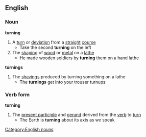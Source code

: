 ==English==
===Noun===
'''turning'''
#A [[turn]] or [[deviation]] from a [[straight]] [[course]]
#* Take the second '''turning''' on the left
#The [[shaping]] of [[wood]] or [[metal]] on a [[lathe]]
#* He made wooden soldiers by '''turning''' them on a hand lathe
'''turnings'''
#The [[shavings]] produced by turning something on a lathe
#* The '''turnings''' get into your trouser turnups
===Verb form===
'''turning'''
#The [[present participle]] and [[gerund]] derived from the [[verb]] to [[turn]]
#* The Earth is '''turning''' about its axis as we speak
[[Category:English nouns]]